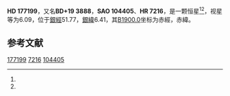 {{Starbox begin
| name = HD 177199
}}
{{Starbox observe
| epoch = [[J2000.0|J2000.0]]
| constell = {{星座名待查}}<ref name=SIMBAD>{{cite web
 | url=http://simbad.u-strasbg.fr/simbad/sim-id?Ident=HR+7216
 | title =Pulsating variable Star
 | publisher=Centre de Données astronomiques de Strasbourg
 | work=SIMBAD
 | accessdate=2012-07-13}}</ref><ref name=DATA>{{cite web
 | url=http://vizier.u-strasbg.fr/viz-bin/VizieR-5?-out.add=.&-source=5050&-corr=PK=HR&-out.max=9999&HR=7216
 | title=VizieR Detailed Page
 | accessdate=2012-07-13
 | archive-date=2016-03-04
 | archive-url=https://web.archive.org/web/20160304234301/http://vizier.u-strasbg.fr/viz-bin/VizieR-5?-out.add=.&-source=5050&-corr=PK=HR&-out.max=9999&HR=7216
 | dead-url=no
 }}</ref>
| 星官 = 
| ra = {{RA|19|2|52.6}}<ref name=SIMBAD /><ref name=DATA />
| dec = {{DEC|+19|39|40}}<ref name=SIMBAD /><ref name=DATA />
| appmag_v = 6.09<ref name=SIMBAD /><ref name=DATA />
}}
{{Starbox character
| class = K1III<ref name=SIMBAD /><ref name=DATA />
| b-v = 1.34<ref name=SIMBAD /><ref name=DATA />
| u-b = <ref name=SIMBAD /><ref name=DATA />
| r-i = <ref name=SIMBAD /><ref name=DATA />
| variable = 
}}
{{Starbox astrometry
| radial_v = 
| prop_mo_ra = -7
| parallax = 
| p_error = 
}}
{{Starbox catalog
| names =BD+19 3888，[[SAO星表|SAO]] 104405，[[HD星表|HD]] 177199，[[HR星表|HR]] 7216}}
{{Starbox reference |Simbad=HR+7216}}
{{Starbox end}}

'''HD 177199'''，又名'''BD+19 3888'''，'''SAO 104405'''、'''HR 7216'''，是一颗恒星<ref name=SIMBAD /><ref name=DATA />，视星等为6.09，位于[[銀道座標系|銀經]]51.77，[[銀道座標系|銀緯]]6.41，其[[B1900.0|B1900.0]]坐标为赤經{{RA|18|58|31.1}}，赤緯{{DEC|+19|6.41|55}}。

== 参考文献 ==
{{reflist}}

{{star-stub}}

[[Category:HD和HDE天體|177199]]
[[Category:HR天體|7216]]
[[Category:SAO天體|104405]]